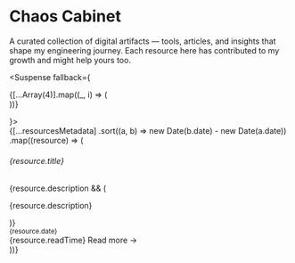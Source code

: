 

# Chaos Cabinet

<AnimatedName />

A curated collection of digital artifacts — tools, articles, and insights that shape my engineering journey. Each resource here has contributed to my growth and might help yours too.

<Suspense fallback={<div className="animate-pulse space-y-4 mt-8">
  {[...Array(4)].map((_, i) => (
    <div key={i} className="h-32 bg-gray-200 dark:bg-gray-800 rounded-lg"></div>
  ))}
</div>}>
<div className="space-y-4 mt-8">
  {[...resourcesMetadata]
    .sort((a, b) => new Date(b.date) - new Date(a.date))
    .map((resource) => (
      <Link 
        key={resource.slug} 
        href={`/writings/${resource.slug}`} 
        className="block p-6 rounded-lg border border-gray-200 dark:border-gray-800 hover:border-blue-300 dark:hover:border-blue-600 transition-all duration-300 hover:shadow-sm dark:hover:shadow-none bg-white/50 dark:bg-gray-900/50 hover:bg-blue-50/50 dark:hover:bg-blue-950/20 group no-underline card-hover"
      >
        <div>
          <h6 className="font-semibold text-gray-900 dark:text-gray-100 mb-2 group-hover:text-blue-600 dark:group-hover:text-blue-400 transition-colors duration-200">
            {resource.title}
          </h6>
          {resource.description && (
            <p className="text-gray-600 dark:text-gray-400 font-normal mb-3 leading-relaxed text-sm">
              {resource.description}
            </p>
          )}
          <div className="flex items-center justify-between">
            <Small>{resource.date}</Small>
            <div className="flex items-center gap-3">
              <span className="text-xs text-gray-500 dark:text-gray-500">
                {resource.readTime}
              </span>
              <span className="text-sm text-blue-600 dark:text-blue-400 font-medium group-hover:translate-x-1 transition-transform duration-200">
                Read more →
              </span>
            </div>
          </div>
        </div>
      </Link>
    ))}
</div>
</Suspense>